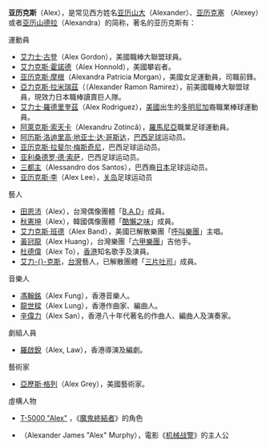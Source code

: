 {{noteTA
|T=zh-hans:亚历克斯; zh-hk:艾力士; zh-tw:艾力克斯;
}}
'''亚历克斯'''（Alex），是常见西方姓名[[亚历山大|亚历山大]]（Alexander）、[[亚历克塞|亚历克塞]] （Alexey）或者[[亚历山德拉|亚历山德拉]]（Alexandra）的简称，著名的亚历克斯有：

; 運動員
* [[艾力士·古登|艾力士·古登]]（Alex Gordon），美國職棒大聯盟球員。
*[[艾力克斯·霍諾德|艾力克斯·霍諾德]]（Alex Honnold），美國攀岩者。
*[[亚历克斯·摩根|亚历克斯·摩根]]（Alexandra Patricia Morgan），美國女足運動員，司職前鋒。
* [[亞力克斯·拉米瑞茲|亞力克斯·拉米瑞茲]]（（Alexander Ramon Ramirez），前美國職棒大聯盟球員，現效力日本職棒讀賣巨人隊。
* [[艾力士·羅德里奎茲|艾力士·羅德里奎茲]]（Alex Rodriguez），[[美國|美國]]出生的[[多明尼加|多明尼加]]裔職業棒球運動員。
* [[阿萊克斯·索天卡|阿萊克斯·索天卡]]（Alexandru Zotincă），[[羅馬尼亞|羅馬尼亞]]職業足球運動員。
* [[阿历斯·洛迪里高·地亚士·达·哥斯达|阿历斯·洛迪里高·地亚士·达·哥斯达]]，[[巴西|巴西]][[足球|足球]]运动员。
* [[亚历克斯·拉斐尔·梅斯奇尼|亚历克斯·拉斐尔·梅斯奇尼]]，巴西足球运动员。
* [[亚利桑德罗·德·索萨|亚利桑德罗·德·索萨]]，巴西足球运动员。
* [[三都主|三都主]]（Alessandro dos Santos），巴西裔[[日本|日本]]足球运动员。
* [[亚历克斯·李|亚历克斯·李]]（Alex Lee），[[关岛|关岛]]足球运动员

; 藝人
* [[田恩沛|田恩沛]]（Alex），台灣偶像團體「[[B.A.D|B.A.D]]」成員。
* [[秋憲坤|秋憲坤]]（Alex），韓國偶像團體「[[酷懶之味|酷懶之味]]」成員。
* [[艾力克斯·班德|艾力克斯·班德]]（Alex Band），美國已解散樂團「[[呼叫樂團|呼叫樂團]]」主唱。
* [[黃冠龍|黃冠龍]]（Alex Huang），台灣樂團「[[六甲樂團|六甲樂團]]」吉他手。
* [[杜德偉|杜德偉]]（Alex To），[[香港|香港]]知名歌手及演員。
* [[艾力克斯_(藝人)|艾力-{}-克斯]]，[[台灣|台灣]]藝人，已解散團體「[[三片吐司|三片吐司]]」成員。

; 音樂人
* [[馮翰銘|馮翰銘]]（Alex Fung），香港音樂人。
* [[龍世樑|龍世樑]]（Alex Lung），香港作曲家、編曲人。
* [[辛偉力|辛偉力]]（Alex San），香港八十年代著名的作曲人、編曲人及演奏家。

; 劇組人員
* [[羅啟銳|羅啟銳]]（Alex, Law），香港導演及編劇。

; 藝術家
* [[亞歷斯·格列|亞歷斯·格列]]（Alex Grey），美國藝術家。
; 虛構人物
; 

* [[T-5000|T-5000 "Alex"]] ，《[[魔鬼終結者|魔鬼終結者]]》的角色
*{{le|機器戰警 (角色)|RoboCop (character)|艾力克斯·墨菲}}（Alexander James "Alex" Murphy），電影《[[机械战警_(1987年电影)|机械战警]]》的主人公

{{disambig|Cat=四字人名消歧义}}